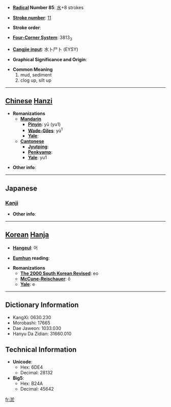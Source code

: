 * '''[[Wiktionary:Chinese radical index| Radical]] Number 85''': [[Wiktionary:Chinese radical index 水|水]]+8 strokes

* '''[[Wiktionary:Chinese total strokes index|Stroke number]]''': [[Wiktionary:Chinese total strokes index 11|11]]

* '''Stroke order''': 

* '''[[Wiktionary:Chinese four corner index|Four-Corner System]]''': 3813<sub>3</sub>

* '''[[Wiktionary:Chinese Cangjie index|Cangjie input]]''': 水卜尸卜 (EYSY)

* '''Graphical Significance and Origin''': 

* '''Common Meaning'''
*#mud, sediment
*# clog up, silt up


----

== [[Chinese]] [[Hanzi]] ==

* '''Romanizations'''
** '''[[Mandarin]]'''
*** '''[[Pinyin]]''': yū (yu1)
*** '''[[Wade-Giles]]''': yü<sup>1</sup>
*** '''[[Yale]]''': 
** '''[[Cantonese]]'''
*** '''[[Jyutping]]''':
*** '''[[Penkyamp]]''': 
*** '''[[Yale]]''': yu1

* '''Other info''': 

----

==Japanese==
===[[Kanji]]===
{{kanji|on readings=[[よ]] (yo), [[お]] (o)|kun readings=[[どろ]] (doro)}}

* '''Other info''':  

----

== [[Korean]] [[Hanja]] ==

* '''[[Hangeul]]''': 어

* '''[[Eumhun]] reading''': 

* '''Romanizations'''
** '''[[The 2000 South Korean Revised Romanization|The 2000 South Korean Revised]]''': eo
** '''[[McCune-Reischauer]]''': ŏ
** '''[[Yale]]''': e

----

== Dictionary Information ==

* KangXi: 0630.230
* Morobashi: 17665
* Dae Jaweon: 1033.030
* Hanyu Da Zidian: 31660.010

== Technical Information ==

* '''Unicode''':
** Hex: 6DE4
** Decimal: 28132
* '''Big5''':
** Hex: B24A
** Decimal: 45642

[[fr:淤]]